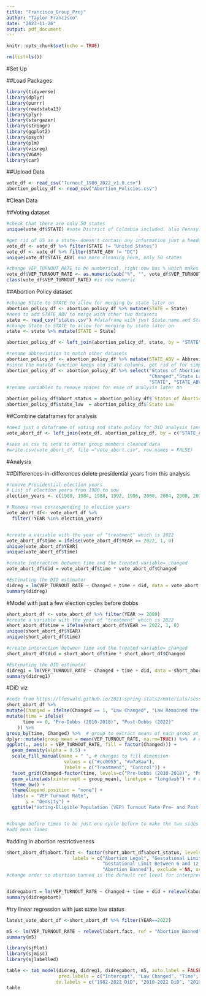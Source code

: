 ```yaml
---
title: "Francisco_Group_Proj"
author: "Taylor Francisco"
date: "2023-11-26"
output: pdf_document
---
```


```r
knitr::opts_chunk$set(echo = TRUE)
```

```r
rm(list=ls())
```

#Set Up

##Load Packages

```r
library(tidyverse)
library(dplyr)
library(purrr)
library(readstata13)
library(plyr)
library(stargazer)
library(stringr)
library(ggplot2)
library(psych)
library(plm)
library(visreg)
library(VGAM)
library(car)
```

##Upload Data

```r
vote_df <- read_csv("Turnout_1980_2022_v1.0.csv")
abortion_policy_df <- read_csv("Abortion_Policies.csv")
```

#Clean Data

##Voting dataset

```r
#check that there are only 50 states
unique(vote_df$STATE) #note District of Columbia included. also Pennsylvania* has a * added?

#get rid of US as a state- doesn't contain any information just a header interspersed with the data
vote_df <- vote_df %>% filter(STATE != "United States")
vote_df <- vote_df %>% filter(STATE_ABV != "DC")
unique(vote_df$STATE_ABV) #no more cleaning here, only 50 states

#change VEP_TURNOUT_RATE to be numberical, right now has % which makes it character
vote_df$VEP_TURNOUT_RATE <- as.numeric(sub("%", "", vote_df$VEP_TURNOUT_RATE))
class(vote_df$VEP_TURNOUT_RATE) #is now numeric
```

##Abortion Policy dataset

```r
#change State to STATE to allow for merging by state later on
abortion_policy_df <- abortion_policy_df %>% mutate(STATE = State)
#need to add STATE_ABV to merge with other two datasets
state <- read_csv("states.csv") #dataframe with just State name and State abbreviation
#change State to STATE to allow for merging by state later on
state <- state %>% mutate(STATE = State)

abortion_policy_df <- left_join(abortion_policy_df, state, by = "STATE")

#rename abbreviation to match other datasets 
abortion_policy_df <- abortion_policy_df %>% mutate(STATE_ABV = Abbreviation)
#since the mutate function keeps old state columns, get rid of for simplicity
abortion_policy_df <- abortion_policy_df %>% select("Status of Abortion",
                                                    "Changed","State Law",
                                                    "STATE", "STATE_ABV")
#rename variables to remove spaces for ease of analysis later on

abortion_policy_df$abort_status = abortion_policy_df$`Status of Abortion`
abortion_policy_df$state_law  = abortion_policy_df$`State Law`
```

##Combine dataframes for analysis

```r

#need just a dataframe of voting and state policy for DiD analysis (anes does not contain 2022)
vote_abort_df <- left_join(vote_df, abortion_policy_df, by = c("STATE_ABV"))

#save as csv to send to other group members cleaned data 
#write.csv(vote_abort_df, file ="vote_abort.csv", row.names = FALSE)
```

#Analysis

##Differences-in-differences delete presidential years from this analysis

```r
#remove Presidential election years 
# List of election years from 1980 to now
election_years <- c(1980, 1984, 1988, 1992, 1996, 2000, 2004, 2008, 2012, 2016, 2020)

# Remove rows corresponding to election years
vote_abort_df<- vote_abort_df %>%
  filter(!YEAR %in% election_years)


#create a variable with the year of "treatment" which is 2022
vote_abort_df$time = ifelse(vote_abort_df$YEAR >= 2022, 1, 0)
unique(vote_abort_df$YEAR)
unique(vote_abort_df$time)

#create interaction between time and the treated variable= changed 
vote_abort_df$did = vote_abort_df$time * vote_abort_df$Changed

#Estimating the DID estimator
didreg = lm(VEP_TURNOUT_RATE ~ Changed + time + did, data = vote_abort_df)
summary(didreg)

```

#Model with just a few election cycles before dobbs

```r
short_abort_df <- vote_abort_df %>% filter(YEAR >= 2009) 
#create a variable with the year of "treatment" which is 2022
short_abort_df$time = ifelse(short_abort_df$YEAR >= 2022, 1, 0)
unique(short_abort_df$YEAR)
unique(short_abort_df$time)

#create interaction between time and the treated variable= changed 
short_abort_df$did = short_abort_df$time * short_abort_df$Changed

#Estimating the DID estimator
didreg1 = lm(VEP_TURNOUT_RATE ~ Changed + time + did, data = short_abort_df)
summary(didreg1)

```

#DiD viz

```r
#code from https://lfoswald.github.io/2021-spring-stats2/materials/session-8/08-online-tutorial/
short_abort_df %>%
mutate(Changed = ifelse(Changed == 1, "Law Changed", "Law Remained the Same")) %>% 
mutate(time = ifelse(
      time == 0, "Pre-Dobbs (2010-2018)", "Post-Dobbs (2022)"
    )) %>%   
group_by(time, Changed) %>%  # group to extract means of each group at each time
dplyr::mutate(group_mean = mean(VEP_TURNOUT_RATE, na.rm=TRUE)) %>%  # extract means of each group at each time
ggplot(., aes(x = VEP_TURNOUT_RATE, fill = factor(Changed))) +
  geom_density(alpha = 0.5) +
  scale_fill_manual(name = " ", # changes to fill dimension
                     values = c("#cc0055", "#a7a8aa"),
                     labels = c("Treatment", "Control")) +
  facet_grid(Changed~factor(time, levels=c("Pre-Dobbs (2010-2018)", "Post-Dobbs (2022)"))) + # we specify the matrix (treatment and period)
  geom_vline(aes(xintercept = group_mean), linetype = "longdash") + # add vertical line with the mean
  theme_bw() +
  theme(legend.position = "none") +
  labs(x = "VEP Turnout Rate",
       y = "Density") +
  ggtitle("Voting-Eligible Population (VEP) Turnout Rate Pre- and Post-Dobbs") 


#change before times to be just one cycle before to make the two sides more comparable 
#add mean lines 
```


#adding in abortion restrictiveness

```r

short_abort_df$abort.fact <- factor(short_abort_df$abort_status, levels = c(1, 2, 3, 4), 
                        labels = c("Abortion Legal", "Gestational Limit Between 15 and 22 LMP",
                                   "Gestational Limit Between 6 and 12 LMP", 
                                   "Abortion Banned"), exclude = NA, ordered= FALSE)
#change order so abortion banned is the default ref level for interpretation


didregabort = lm(VEP_TURNOUT_RATE ~ Changed + time + did + relevel(abort.fact, ref= "Abortion Banned"), data = short_abort_df)
summary(didregabort)

```

#try linear regression with just state law status

```r
latest_vote_abort_df <-short_abort_df %>% filter(YEAR==2022)

m5 <- lm(VEP_TURNOUT_RATE ~ relevel(abort.fact, ref = "Abortion Banned"), data =latest_vote_abort_df)
summary(m5)

```

```r
library(sjPlot)
library(sjmisc)
library(sjlabelled)

table <- tab_model(didreg, didreg1, didregabort, m5, auto.label = FALSE, collapse.ci = TRUE, 
                   pred.labels = c("Intercept", "Law Changed", "Time", "DiD", "Abortion Legal", "Gestational Limit Between 15 and 22 LMP",  "Gestational Limit Between 6 and 12 LMP"),
                  dv.labels = c("1982-2022 DiD", "2010-2022 DiD", "2010-2022 DiD with Levels of Restriction", "Linear Regression"))
table


```




